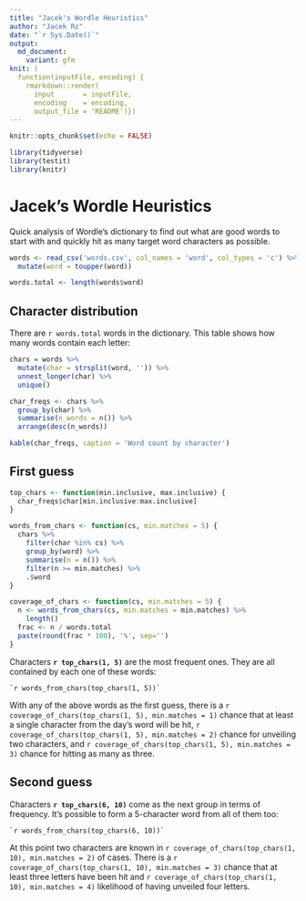```yaml
---
title: "Jacek's Wordle Heuristics"
author: "Jacek Rz"
date: "`r Sys.Date()`"
output:
  md_document:
    variant: gfm
knit: (
  function(inputFile, encoding) { 
    rmarkdown::render( 
      input       = inputFile, 
      encoding    = encoding,     
      output_file = 'README')})
---
```


```r
knitr::opts_chunk$set(echo = FALSE)

library(tidyverse)
library(testit)
library(knitr)
```

# Jacek's Wordle Heuristics
Quick analysis of Wordle's dictionary to find out
what are good words to start with and quickly
hit as many target word characters as possible.

```r
words <- read_csv('words.csv', col_names = 'word', col_types = 'c') %>%
  mutate(word = toupper(word))

words.total <- length(words$word)
```

## Character distribution
There are `r words.total` words in the dictionary.
This table shows how many words contain each letter:
```r
chars = words %>% 
  mutate(char = strsplit(word, '')) %>% 
  unnest_longer(char) %>% 
  unique()

char_freqs <- chars %>% 
  group_by(char) %>%
  summarise(n_words = n()) %>% 
  arrange(desc(n_words))

kable(char_freqs, caption = 'Word count by character')

```


## First guess
```r
top_chars <- function(min.inclusive, max.inclusive) {
  char_freqs$char[min.inclusive:max.inclusive]
}

words_from_chars <- function(cs, min.matches = 5) {
  chars %>% 
    filter(char %in% cs) %>% 
    group_by(word) %>% 
    summarise(n = n()) %>% 
    filter(n >= min.matches) %>% 
    .$word
}

coverage_of_chars <- function(cs, min.matches = 5) {
  n <- words_from_chars(cs, min.matches = min.matches) %>% 
    length()
  frac <- n / words.total
  paste(round(frac * 100), '%', sep='')
}
```

Characters **`r top_chars(1, 5)`** are the most frequent ones.
They are all contained by each one of these words:

```
`r words_from_chars(top_chars(1, 5))`
```

With any of the above words as the first guess,
there is a `r coverage_of_chars(top_chars(1, 5), min.matches = 1)` chance that at least a single character from
the day's word will be hit, `r coverage_of_chars(top_chars(1, 5), min.matches = 2)` chance for unveiling two characters,
and `r coverage_of_chars(top_chars(1, 5), min.matches = 3)` chance for hitting as many as three.

## Second guess
Characters **`r top_chars(6, 10)`** come as the next group in terms of frequency.
It's possible to form a 5-character word from all of them too:

```
`r words_from_chars(top_chars(6, 10))`
```

At this point two characters are known in `r coverage_of_chars(top_chars(1, 10), min.matches = 2)` of cases.
There is a `r coverage_of_chars(top_chars(1, 10), min.matches = 3)` chance that at least three letters 
have been hit and `r coverage_of_chars(top_chars(1, 10), min.matches = 4)` likelihood of having unveiled
four letters.